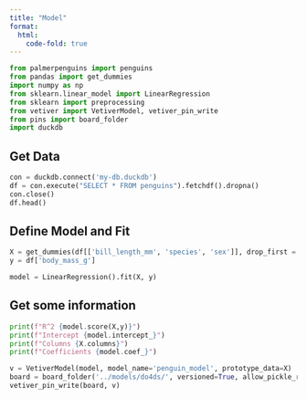 ```yaml
---
title: "Model"
format:
  html:
    code-fold: true
---
```



```python
from palmerpenguins import penguins
from pandas import get_dummies
import numpy as np
from sklearn.linear_model import LinearRegression
from sklearn import preprocessing
from vetiver import VetiverModel, vetiver_pin_write
from pins import board_folder
import duckdb
```

## Get Data


```python
con = duckdb.connect('my-db.duckdb')
df = con.execute("SELECT * FROM penguins").fetchdf().dropna()
con.close()
df.head()
```

## Define Model and Fit


```python
X = get_dummies(df[['bill_length_mm', 'species', 'sex']], drop_first = True)
y = df['body_mass_g']

model = LinearRegression().fit(X, y)
```

## Get some information


```python
print(f"R^2 {model.score(X,y)}")
print(f"Intercept {model.intercept_}")
print(f"Columns {X.columns}")
print(f"Coefficients {model.coef_}")
```

```python
v = VetiverModel(model, model_name='penguin_model', prototype_data=X)
board = board_folder('../models/do4ds/', versioned=True, allow_pickle_read=True)
vetiver_pin_write(board, v)
```
